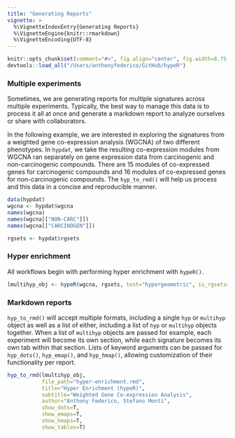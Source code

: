 ```yaml
---
title: "Generating Reports"
vignette: >
  %\VignetteIndexEntry{Generating Reports}
  %\VignetteEngine{knitr::rmarkdown}
  %\VignetteEncoding{UTF-8}
---
```


```r
knitr::opts_chunk$set(comment="#>", fig.align="center", fig.width=8.75, cache=FALSE)
devtools::load_all("/Users/anthonyfederico/GitHub/hypeR")
```

### Multiple experiments
Sometimes, we are generating reports for multiple signatures across multiple experiments. Typically, the best way to manage this data is to process it all at once and generate a markdown report to analyze ourselves or share with collaborators.

In the following example, we are interested in exploring the signatures from a weighted gene co-expression analysis (WGCNA) of two different phenotypes. In `hypdat`, we take the resulting co-expression modules from WGCNA ran separately on gene expression data from carcinogenic and non-carcinogenic compounds. There are 15 modules of co-expressed genes for carcinogenic compounds and 16 modules of co-expressed genes for non-carcinogenic compounds. The `hyp_to_rmd()` will help us process and this data in a concise and reproducible manner.

```r

data(hypdat)
wgcna <- hypdat$wgcna
names(wgcna)
names(wgcna[["NON-CARC"]])
names(wgcna[["CARCINOGEN"]])

rgsets <- hypdat$rgsets

```

### Hyper enrichment
All workflows begin with performing hyper enrichment with `hypeR()`.
```r

lmultihyp_obj <- hypeR(wgcna, rgsets, test="hypergeometric", is_rgsets=TRUE, bg=50000, fdr_cutoff=0.01, do_plots=FALSE)

```

### Markdown reports
`hyp_to_rmd()` will accept multiple formats, including a single `hyp` or `multihyp` object as well as a list of either, including a list of `hyp` or `multihyp` objects together. When a list of `multihyp` objects are passed for example, each experiment will become its own section, while each signature becomes its own tab within that section. Lists of keyword arguments can be passed for `hyp_dots()`, `hyp_emap()`, and `hyp_hmap()`, allowing customization of their functionality per report.
```r

hyp_to_rmd(lmultihyp_obj,
           file_path="hyper-enrichment.rmd",
           title="Hyper Enrichment (hypeR)",
           subtitle="Weighted Gene Co-expression Analysis",
           author="Anthony Federico, Stefano Monti",
           show_dots=T,
           show_emaps=T,
           show_hmaps=T,
           show_tables=T)

```
